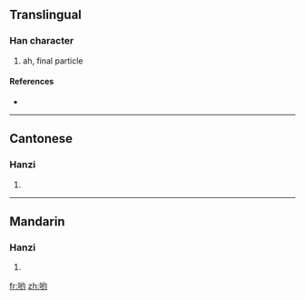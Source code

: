 {{also|喲}}
==Translingual==

===Han character===
{{Han char|rn=30|rad=口|as=06|sn=9|four=|canj=口女一戈 (RVMI)}}

# ah, final particle

====References====
* {{Han ref|kx=0189.271|hdz=10624.090|uh=54DF|ud=21727}}

----

==Cantonese==

===Hanzi===
{{yue-hanzi|jyut=|y=yo1|tra=喲}}

# {{defn|Cantonese|sort=口06}}

----

==Mandarin==

===Hanzi===
{{cmn-hanzi|tra=喲|pin=[[yo]] ([[yo5]])|wg=*<sup>5</sup>}}

# {{defn|Mandarin|sort=口06}}

[[fr:哟]]
[[zh:哟]]